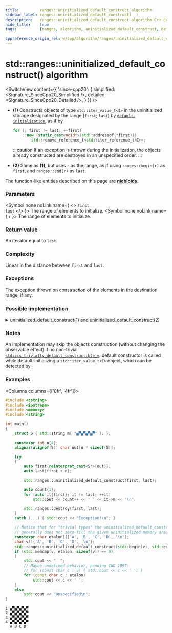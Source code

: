 ```yaml
---
title:         ranges::uninitialized_default_construct algorithm
sidebar_label: ranges::uninitialized_default_construct(  )
description:   ranges::uninitialized_default_construct algorithm C++ documentation
hide_title:    true
tags:          [ranges, algorithm, uninitialized_default_construct, default_construct, uninitialized, clone]

cppreference_origin_rel: w/cpp/algorithm/ranges/uninitialized_default_construct
---
```



<!----------------- Codes ---------------------->


# std::ranges::uninitialized_default_construct() algorithm

<SwitchView content={{
	'since-cpp20': {
		simplified:	<Signature_SinceCpp20_Simplified />,
		detailed:	<Signature_SinceCpp20_Detailed />,
	}
}} />

- **(1)** Constructs objects of type `std::iter_value_t<I>` in the uninitialized storage designated by the range [`first`; `last`)
  by [`default-initialization`](#), as if by
  ```cpp
  for (; first != last; ++first)
      ::new (static_cast<void*>(std::addressof(*first)))
          std::remove_reference_t<std::iter_reference_t<I>>;
  ```
  :::caution
  If an exception is thrown during the initialization, the objects already constructed are destroyed in an unspecified order.
  :::

- **(2)** Same as **(1)**, but uses `r` as the range, as if using `ranges::begin(r)` as `first`, and `ranges::end(r)` as `last`.

The function-like entities described on this page are [**niebloids**](#).

### Parameters

<SymbolTable>

  <Symbol none noLink name={ <> <code>first</code> <br/> <code>last</code> </> }>
    The range of elements to initialize.
  </Symbol>
  <Symbol none noLink name={ <code>r</code> }>
    The range of elements to initialize.
  </Symbol>

</SymbolTable>

### Return value

An iterator equal to `last`.

### Complexity

Linear in the distance between `first` and `last`.

### Exceptions

The exception thrown on construction of the elements in the destination range, if any.

### Possible implementation

<details>
<summary>uninitialized_default_construct(1) and uninitialized_default_construct(2)</summary>

```cpp
struct uninitialized_default_construct_fn
{
    template<no-throw-forward-iterator I, no-throw-sentinel-for<I> S>
    requires std::default_initializable<std::iter_value_t<I>>
    I operator()(I first, S last) const
    {
        using ValueType = std::remove_reference_t<std::iter_reference_t<I>>;
        if constexpr (std::is_trivially_default_constructible_v<ValueType>)
            return ranges::next(first, last); // skip initialization
        I rollback{first};
        try
        {
            for (; !(first == last); ++first)
                ::new (const_cast<void*>(static_cast<const volatile void*>
                    (std::addressof(*first)))) ValueType;
            return first;
        }
        catch (...) // rollback: destroy constructed elements
        {
            for (; rollback != first; ++rollback)
                ranges::destroy_at(std::addressof(*rollback));
            throw;
        }
    }

    template<no-throw-forward-range R>
    requires std::default_initializable<ranges::range_value_t<R>>
    ranges::borrowed_iterator_t<R>
    operator()(R&& r) const
    {
        return (*this)(ranges::begin(r), ranges::end(r));
    }
};

inline constexpr uninitialized_default_construct_fn uninitialized_default_construct{};
```

</details>

### Notes

An implementation may skip the objects construction (without changing the observable effect) if no non-trivial
[`std::is_trivially_default_constructible_v`](#).
default constructor is called while default-initializing a `std::iter_value_t<I>` object, which can be detected by

### Examples

<Columns columns={['8fr', '4fr']}>
<div>

```cpp title='Main.cpp' showLineNumbers
#include <cstring>
#include <iostream>
#include <memory>
#include <string>

int main()
{
    struct S { std::string m{ "▄▀▄▀▄▀▄▀" }; };

    constexpr int n{4};
    alignas(alignof(S)) char out[n * sizeof(S)];

    try
    {
        auto first{reinterpret_cast<S*>(out)};
        auto last{first + n};

        std::ranges::uninitialized_default_construct(first, last);

        auto count{1};
        for (auto it{first}; it != last; ++it)
            std::cout << count++ << ' ' << it->m << '\n';

        std::ranges::destroy(first, last);
    }
    catch (...) { std::cout << "Exception!\n"; }

    // Notice that for "trivial types" the uninitialized_default_construct
    // generally does not zero-fill the given uninitialized memory area.
    constexpr char etalon[]{'A', 'B', 'C', 'D', '\n'};
    char v[]{'A', 'B', 'C', 'D', '\n'};
    std::ranges::uninitialized_default_construct(std::begin(v), std::end(v));
    if (std::memcmp(v, etalon, sizeof(v)) == 0)
    {
        std::cout << "  ";
        // Maybe undefined behavior, pending CWG 1997:
        // for (const char c : v) { std::cout << c << ' '; }
        for (const char c : etalon)
            std::cout << c << ' ';
    }
    else
        std::cout << "Unspecified\n";
}
```

</div>
<div>

```plaintext title="Output"
1 ▄▀▄▀▄▀▄▀
2 ▄▀▄▀▄▀▄▀
3 ▄▀▄▀▄▀▄▀
4 ▄▀▄▀▄▀▄▀
  A B C D
```

</div>
</Columns>

